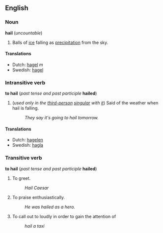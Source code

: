 ==English==
===Noun===
'''hail''' (''uncountable'')

#Balls of [[ice]] falling as [[precipitation]] from the sky.

====Translations====
*Dutch: [[hagel]] ''m''
*Swedish: [[hagel]]

===Intransitive verb===
'''to hail''' (''past tense and past participle'' '''hailed''')
#(''used only in the [[third-person]] [[singular]] with [[it]]'') Said of the weather when hail is falling.
#:''They say it's going to hail tomorrow.''

====Translations====
*Dutch: [[hagelen]]
*Swedish: [[hagla]]

===Transitive verb===
'''to hail''' (''past tense and past participle'' '''hailed''')

#To greet.
#:''Hail Caesar''
#To praise enthusiastically.
#:''He was hailed as a hero.''
#To call out to loudly in order to gain the attention of
#:''hail a taxi''